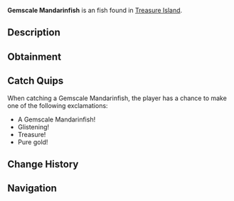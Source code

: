 {{FishInfobox
|image          = Gemscale Mandarinfish.png
|rarity         = Uncommon
|sea            = Second Sea
|location       = [[Treasure Island]]
|sublocation    = 
|sources        = Fishing Rod
|radar_location = 
|xp             = 1370
|weather        = 
|time           = 
|season         = 
|bait           = Mist Worms
|base_weight    = 11
|base_value     = 2700
|weight_range   = 7
|base_chance    = 70
|base_resil     = 85
}}
'''Gemscale Mandarinfish''' is an {{Rarity|Uncommon}} fish found in [[Treasure Island]].

== Description ==
{{Description|A tiny shimmer from the sea's jeweled caches.|Bestiary Entry}}

== Obtainment ==
{{Description|Hidden where treasure resides.|Bestiary Hint}}
{{Fish Availability|
Treasure Island
|top_rods      = 
Training Rod\85987.14\146920.2;
Flimsy Rod\72842.38\66473.64;
Fang of the Eclipse\68423.24\64183.98;
Trident Rod\68308.27\62962.25;
Azure Of Lagoon\68044.97\45509.88;
Resourceful Rod\54952.39\55429.51;
Firefly Rod\66487.61\67224.05;
Verdant Shear Rod\67468.01\64220.18;
Adventurer's Rod\47903.45\48907.23;
Astralhook Rod\66536.11\46448.31;
Free Spirit Rod\66128.75\46352.47;
Blazebringer Rod\65984.7\60079;
No-Life Rod\59668.47\55979.43;
Seraphic Rod\57215.75\51897.94;
Challenger's Rod\55619.79\51980.99;
Depthseeker Rod\55388.27\53429.31;
Ethereal Prism Rod\55079.58\40758.35;
Rod Of The Forgotten Fang\55067.22\50108.06;
Avalanche Rod\55047.64\53175.61;
Volcanic Rod\54696.65\51890.43;
Rod Of The Depths\54566.41\50182.91;
Zeus Rod\54496.37\51700.42;
Rod Of The Exalted One\54490.71\48963.26;
Steady Rod\44884.29\45229.55
|recommended   = Verdant Shear Rod
}}

== Catch Quips ==
When catching a Gemscale Mandarinfish, the player has a chance to make one of the following exclamations:
* A Gemscale Mandarinfish!
* Glistening!
* Treasure!
* Pure gold!

== Change History ==
{{Change History|{{subst:Current Version}}}}

== Navigation ==
{{Fish Navbox|Treasure Island}}